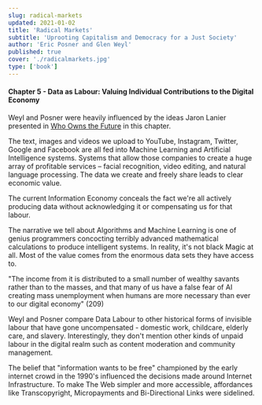 ```yaml
---
slug: radical-markets
updated: 2021-01-02
title: 'Radical Markets'
subtitle: 'Uprooting Capitalism and Democracy for a Just Society'
author: 'Eric Posner and Glen Weyl'
published: true
cover: './radicalmarkets.jpg'
type: ['book']
---
```


#### Chapter 5 - Data as Labour: Valuing Individual Contributions to the Digital Economy

Weyl and Posner were heavily influenced by the ideas Jaron Lanier presented in [Who Owns the Future](https://www.librarything.com/work/13581455) in this chapter.

The text, images and videos we upload to YouTube, Instagram, Twitter, Google and Facebook are all fed into Machine Learning and Artificial Intelligence systems. Systems that allow those companies to create a huge array of profitable services – facial recognition, video editing, and natural language processing. The data we create and freely share leads to clear economic value.

The current Information Economy conceals the fact we're all actively producing data without acknowledging it or compensating us for that labour.

The narrative we tell about Algorithms and Machine Learning is one of genius programmers concocting terribly advanced mathematical calculations to produce intelligent systems. In reality, it's not black Magic at all. Most of the value comes from the enormous data sets they have access to.

"The income from it is distributed to a small number of wealthy savants rather than to the masses, and that many of us have a false fear of AI creating mass unemployment when humans are more necessary than ever to our digital economy" (209)

Weyl and Posner compare Data Labour to other historical forms of invisible labour that have gone uncompensated - domestic work, childcare, elderly care, and slavery. Interestingly, they don't mention other kinds of unpaid labour in the digital realm such as content moderation and community management.

The belief that "information wants to be free" championed by the early internet crowd in the 1990's influenced the decisions made around Internet Infrastructure. To make The Web simpler and more accessible, affordances like Transcopyright, Micropayments and Bi-Directional Links were sidelined.